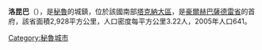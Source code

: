 '''洛昆巴'''（{{lang-es|Locumba}}），是[[秘魯|秘魯]]的城鎮，位於該國南部[[塔克納大區|塔克納大區]]，是[[豪爾赫巴薩德雷省|豪爾赫巴薩德雷省]]的首府，該省面積2,928平方公里，人口密度每平方公里3.22人，2005年人口641。

{{coord|17|36|49.81|S|70|45|45.05|W |display=title |region:PE_type:city}}

{{Peru-geo-stub}}
[[Category:秘魯城市|Category:秘魯城市]]